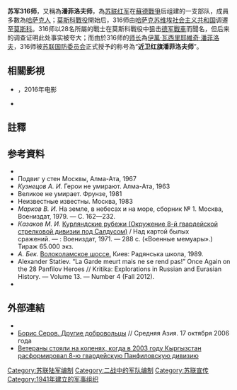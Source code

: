 {{Infobox military unit
|unit_name=潘菲洛夫近衛第8步兵師
|image=[[File:RIAN_archive_716031_Gunners_of_the_19th_Guards_Rifle_Regiment.jpg|250px]]
|imagesize=250px
|caption=An artillery unit of the division's 19th Guards Regiment near the front, 1943.
|dates=1941年7月12日 – 2003年1月 <br /> 2011年7月11日 – 目前
|country={{苏联}} (1941–1991)<br /> {{吉尔吉斯斯坦}} (1992–2003, 2011–目前)
|allegiance={{吉尔吉斯斯坦}}
|branch=集團军
|type=摩托化步兵師
|role=
|size=
|command_structure=
|current_commander= 贝尔迪贝克·阿萨诺夫上校
|garrison=[[托克马克|托克马克]]
|ceremonial_chief=
|colonel_of_the_regiment=
|nickname= ''潘菲洛夫勇士''
|patron=
|motto=
|colors=
|march= ''潘菲洛夫師進行曲''<ref>General [[Чернецкий,_Семён_Александрович|Semion Chernitzky]]. ''[http://www.sheetmusic.ru/marches/marche-962-p.pdf March of the 8th Guards Panfilov Division] {{webarchive|url=https://web.archive.org/web/20120402094233/http://www.sheetmusic.ru/marches/marche-962-p.pdf |date=2012-04-02 }}.'' Composed 1945.</ref>
|mascot=
|battles= [[二戰|二戰]]
|notable_commanders=[[伊萬·瓦西里耶維奇·潘菲洛夫|伊萬·瓦西里耶維奇·潘菲洛夫]]
|anniversaries= 7月12日 (組成日)
}}

'''苏军316师'''，又稱為'''潘菲洛夫师'''，為[[苏联红军|苏联红军]]在[[蘇德戰爭|蘇德戰爭]]后组建的一支部队，成員多數為[[哈萨克人|哈萨克人]]；[[莫斯科戰役|莫斯科戰役]]開始后，316师由[[哈萨克苏维埃社会主义共和国|哈萨克苏维埃社会主义共和国]]调遷至[[莫斯科|莫斯科]]。316师以28名所屬的戰士在莫斯科戰役中狙击[[德意志國防軍|德军]][[戰車|戰車]]而聞名，但后来的调查证明此处事实被夸大；而由於316师的[[师长|师长]]為[[伊萬·瓦西里耶維奇·潘菲洛夫|伊萬·瓦西里耶維奇·潘菲洛夫]]，316师被[[苏联国防委员会|苏联国防委员会]]正式授予的称号為“'''近卫红旗潘菲洛夫师'''”。

==相關影視==
*{{le|潘菲洛夫28勇士|Panfilov's 28 Men}}，2016年电影
*{{le|潘菲洛夫28近卫军|Panfilov's Twenty-Eight Guardsmen}}

==註釋==
{{reflist}}

== 参考資料 ==
{{refbegin|2}}
* {{cite news|title=回首二戰：潘菲洛夫師28勇士全部陣亡|url=http://news.xinhuanet.com/mil/2005-05/09/content_2934827.htm|accessdate=2015-01-30|newspaper=北京青年報|date=2005-05-09|deadurl=yes|archiveurl=https://web.archive.org/web/20160910184246/http://news.xinhuanet.com/mil/2005-05/09/content_2934827.htm|archivedate=2016-09-10}}
* Подвиг у стен Москвы, Алма-Ата, 1967
* ''Кузнецов А. И.'' Герои не умирают. Алма-Ата, 1963
* Великое не умирает. Фрунзе, 1981
* Неизвестные известны. Москва, 1983
* ''Марков В. И.'' На земле, в небесах и на море, сборник № 1. Москва, Воениздат, 1979. — С. 162—232.
* ''Казаков М. И.'' [http://militera.lib.ru/memo/russian/kazakov_mi/13.html Курляндские рубежи (Окружение 8-й гвардейской стрелковой дивизии под Салдусом)] {{Wayback|url=http://militera.lib.ru/memo/russian/kazakov_mi/13.html |date=20200716185428 }} / Над картой былых сражений. — {{М.}}: Воениздат, 1971. — 288 с. («Военные мемуары».) Тираж 65.000 экз.
* ''А. Бек.'' [http://lib.ru/PROZA/BEK/volokola.txt Волоколамское шоссе.] {{Wayback|url=http://lib.ru/PROZA/BEK/volokola.txt |date=20201022120333 }} Киев: Радянська школа, 1989.
* Alexander Statiev. “La Garde meurt mais ne se rend pas!” Once Again on the 28 Panfilov Heroes // Kritika: Explorations in Russian and Eurasian History. — Volume 13. — Number 4 (Fall 2012).
* {{Cite book|title=Вооруженные силы СССР после Второй Мировой войны: от Красной Армии к Советской|last=Feskov|first=V.I.|last2=Golikov|first2=V.I.|last3=Kalashnikov|first3=K.A.|last4=Slugin|first4=S.A.|publisher=Scientific and Technical Literature Publishing|year=2013|isbn=9785895035306|location=Tomsk|language=ru|trans-title=The Armed Forces of the USSR after World War II: From the Red Army to the Soviet: Part 1 Land Forces}}
{{refend}}

== 外部連結 ==
* {{Из БСЭ|заглавие=Панфиловцы}}
* [http://www.cainfo.ru/article/opinions/1662 Борис Серов. Другие добровольцы] {{Wayback|url=http://www.cainfo.ru/article/opinions/1662 |date=20161105223551 }} // Средняя Азия. 17 октября 2006 года
* [https://web.archive.org/web/20161105223744/http://www.centrasia.ru/newsA.php?st=1077486480 Ветераны стояли на коленях, когда в 2003 году Кыргызстан расформировал 8-ю гвардейскую Панфиловскую дивизию]

{{Soviet Union divisions}}
{{WWII-stub}}

[[Category:苏联陆军编制|Category:苏联陆军编制]]
[[Category:二战中的军队编制|Category:二战中的军队编制]]
[[Category:苏联宣传|Category:苏联宣传]]
[[Category:1941年建立的军事组织|Category:1941年建立的军事组织]]